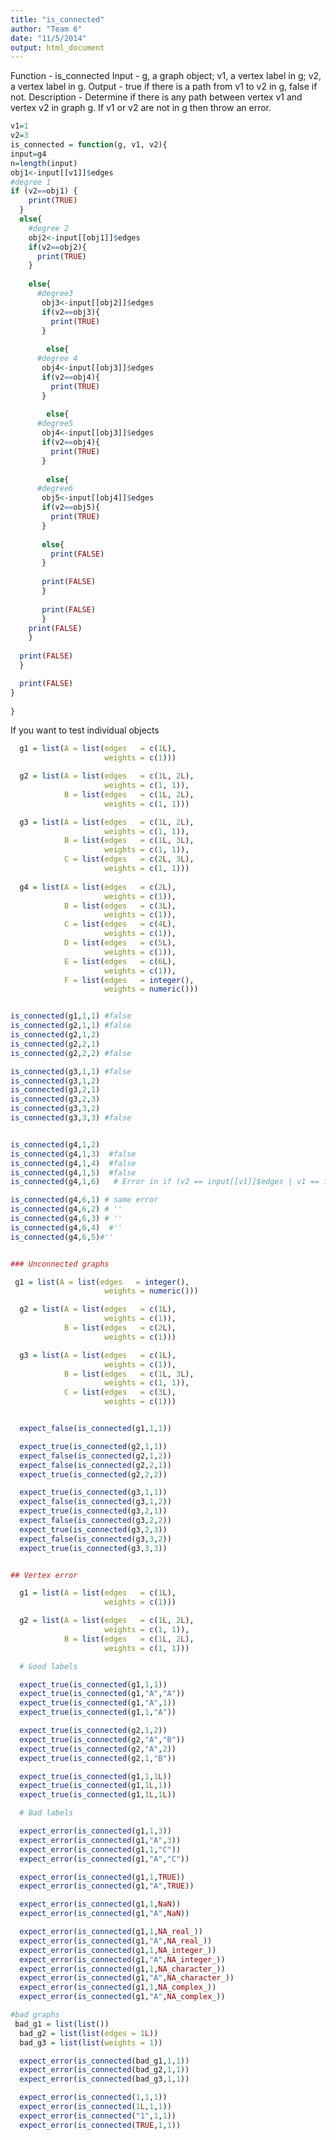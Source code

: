 ```yaml
---
title: "is_connected"
author: "Team 6"
date: "11/5/2014"
output: html_document
---
```

Function - is_connected
Input - g, a graph object; v1, a vertex label in g; v2, a vertex label in g.
Output - true if there is a path from v1 to v2 in g, false if not.
Description - Determine if there is any path between vertex v1 and vertex v2 in graph g. If v1 or v2 are not in g then throw an error.




```r

v1=1
v2=3
is_connected = function(g, v1, v2){
input=g4
n=length(input)
obj1<-input[[v1]]$edges
#degree 1
if (v2==obj1) {
    print(TRUE)
  }
  else{
    #degree 2
    obj2<-input[[obj1]]$edges
    if(v2==obj2){
      print(TRUE)
    }
    
    else{
      #degree3
       obj3<-input[[obj2]]$edges
       if(v2==obj3){
         print(TRUE)
       }
      
        else{
      #degree 4
       obj4<-input[[obj3]]$edges
       if(v2==obj4){
         print(TRUE)
       }
       
        else{
      #degree5
       obj4<-input[[obj3]]$edges
       if(v2==obj4){
         print(TRUE)
       }
      
        else{
      #degree6
       obj5<-input[[obj4]]$edges
       if(v2==obj5){
         print(TRUE)
       }
      
       else{
         print(FALSE)
       }
       
       print(FALSE)
       }
       
       print(FALSE)
       }
    print(FALSE)   
    }
    
  print(FALSE)  
  }

  print(FALSE)
}
  
}

```

If you want to test individual objects

```r

  g1 = list(A = list(edges   = c(1L),
                     weights = c(1)))

  g2 = list(A = list(edges   = c(1L, 2L),
                     weights = c(1, 1)),
            B = list(edges   = c(1L, 2L),
                     weights = c(1, 1)))

  g3 = list(A = list(edges   = c(1L, 2L),
                     weights = c(1, 1)),
            B = list(edges   = c(1L, 3L),
                     weights = c(1, 1)),
            C = list(edges   = c(2L, 3L),
                     weights = c(1, 1)))
  
  g4 = list(A = list(edges   = c(2L),
                     weights = c(1)),
            B = list(edges   = c(3L),
                     weights = c(1)),
            C = list(edges   = c(4L),
                     weights = c(1)),
            D = list(edges   = c(5L),
                     weights = c(1)),
            E = list(edges   = c(6L),
                     weights = c(1)),
            F = list(edges   = integer(),
                     weights = numeric()))


is_connected(g1,1,1) #false
is_connected(g2,1,1) #false
is_connected(g2,1,2)
is_connected(g2,2,1)
is_connected(g2,2,2) #false

is_connected(g3,1,1) #false
is_connected(g3,1,2)
is_connected(g3,2,1)
is_connected(g3,2,3)
is_connected(g3,3,2)
is_connected(g3,3,3) #false


is_connected(g4,1,2) 
is_connected(g4,1,3)  #false
is_connected(g4,1,4)  #false
is_connected(g4,1,5)  #false
is_connected(g4,1,6)   # Error in if (v2 == input[[v1]]$edges | v1 == input[[v2]]$edges) { :   argument is of length zero

is_connected(g4,6,1) # same error
is_connected(g4,6,2) # ''
is_connected(g4,6,3) # ''
is_connected(g4,6,4)  #''
is_connected(g4,6,5)#''


### Unconnected graphs

 g1 = list(A = list(edges   = integer(),
                     weights = numeric()))

  g2 = list(A = list(edges   = c(1L),
                     weights = c(1)),
            B = list(edges   = c(2L),
                     weights = c(1)))

  g3 = list(A = list(edges   = c(1L),
                     weights = c(1)),
            B = list(edges   = c(1L, 3L),
                     weights = c(1, 1)),
            C = list(edges   = c(3L),
                     weights = c(1)))


  expect_false(is_connected(g1,1,1))

  expect_true(is_connected(g2,1,1))
  expect_false(is_connected(g2,1,2))
  expect_false(is_connected(g2,2,1))
  expect_true(is_connected(g2,2,2))

  expect_true(is_connected(g3,1,1))
  expect_false(is_connected(g3,1,2))
  expect_true(is_connected(g3,2,1))
  expect_false(is_connected(g3,2,2))
  expect_true(is_connected(g3,2,3))
  expect_false(is_connected(g3,3,2))
  expect_true(is_connected(g3,3,3))


## Vertex error

  g1 = list(A = list(edges   = c(1L),
                     weights = c(1)))

  g2 = list(A = list(edges   = c(1L, 2L),
                     weights = c(1, 1)),
            B = list(edges   = c(1L, 2L),
                     weights = c(1, 1)))

  # Good labels

  expect_true(is_connected(g1,1,1))
  expect_true(is_connected(g1,"A","A"))
  expect_true(is_connected(g1,"A",1))
  expect_true(is_connected(g1,1,"A"))

  expect_true(is_connected(g2,1,2))
  expect_true(is_connected(g2,"A","B"))
  expect_true(is_connected(g2,"A",2))
  expect_true(is_connected(g2,1,"B"))

  expect_true(is_connected(g1,1,1L))
  expect_true(is_connected(g1,1L,1))
  expect_true(is_connected(g1,1L,1L))

  # Bad labels

  expect_error(is_connected(g1,1,3))
  expect_error(is_connected(g1,"A",3))
  expect_error(is_connected(g1,1,"C"))
  expect_error(is_connected(g1,"A","C"))

  expect_error(is_connected(g1,1,TRUE))
  expect_error(is_connected(g1,"A",TRUE))

  expect_error(is_connected(g1,1,NaN))
  expect_error(is_connected(g1,"A",NaN))

  expect_error(is_connected(g1,1,NA_real_))
  expect_error(is_connected(g1,"A",NA_real_))
  expect_error(is_connected(g1,1,NA_integer_))
  expect_error(is_connected(g1,"A",NA_integer_))
  expect_error(is_connected(g1,1,NA_character_))
  expect_error(is_connected(g1,"A",NA_character_))
  expect_error(is_connected(g1,1,NA_complex_))
  expect_error(is_connected(g1,"A",NA_complex_))

#bad graphs
 bad_g1 = list(list())
  bad_g2 = list(list(edges = 1L))
  bad_g3 = list(list(weights = 1))

  expect_error(is_connected(bad_g1,1,1))
  expect_error(is_connected(bad_g2,1,1))
  expect_error(is_connected(bad_g3,1,1))

  expect_error(is_connected(1,1,1))
  expect_error(is_connected(1L,1,1))
  expect_error(is_connected("1",1,1))
  expect_error(is_connected(TRUE,1,1))


```

